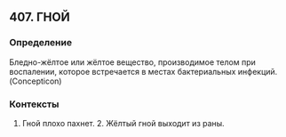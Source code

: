 ## 407. ГНОЙ
### Определение
Бледно-жёлтое или жёлтое вещество, производимое телом при воспалении, которое встречается в местах бактериальных инфекций. (Concepticon)

### Контексты
1. Гной плохо пахнет. 2. Жёлтый гной выходит из раны.

